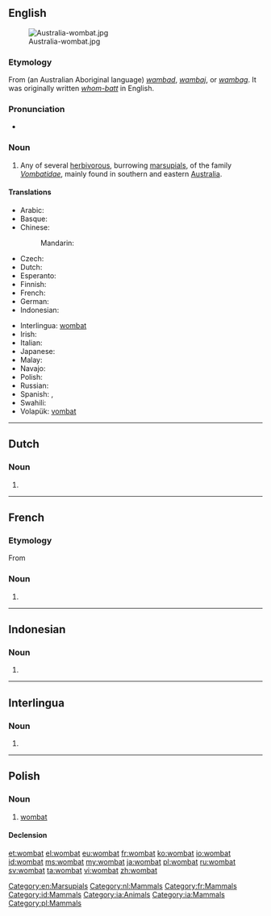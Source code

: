 ==English==
{{wikipedia}}
[[Image:Australia-wombat.jpg|thumb]]

===Etymology===
From {{etyl|aus-syd}} (an Australian Aboriginal language) ''[[wambad]]'', ''[[wambaj]]'', or ''[[wambag]]''. It was originally written ''[[whom-batt]]'' in English.

===Pronunciation===
* {{a|US}} {{IPA|/ˈwɑmˌbæt/}}

===Noun===
{{en-noun}}

# Any of several [[herbivorous]], burrowing [[marsupial]]s, of the family ''[[Vombatidae]]'', mainly found in southern and eastern [[Australia]].

====Translations====
{{trans-top|marsupial}}
* Arabic: {{t|ar|ومبت|m|tr=wúmbat}}
* Basque: {{t|eu|wombat}}
* Chinese:
*: Mandarin: {{t|cmn|袋熊|tr=dàixióng|sc=Hani}}
* Czech: {{t|cs|vombat|n}}
* Dutch: {{t-|nl|wombat|m}}
* Esperanto: {{t-|eo|vombato|xs=Esperanto}}
* Finnish: {{t+|fi|vompatti}}
* French: {{t+|fr|wombat|m}}
* German: {{t|de|Wombat|m}}
* Indonesian: {{t-|id|wombat|xs=Indonesian}}
{{trans-mid}}
* Interlingua: [[wombat#Interlingua|wombat]]
* Irish: {{t|ga|vombat|m}}
* Italian: {{t-|it|vombato|m}}
* Japanese: {{t|ja|ウォンバット|tr=uonbatto}}
* Malay: {{t+|ms|wombat|xs=Malay}}
* Navajo: {{tø|nv|shash naʼazísí}}
* Polish: {{t+|pl|wombat|m}}
* Russian: {{t|ru|вомбат|m|tr=vómbat, vombát}}
* Spanish: {{t|es|vombátido|m}},  {{t-|es|wombat|m}}
* Swahili: {{t|sw|wombati}}
* Volapük: [[vombat]]
{{trans-bottom}}

[[Category:en:Marsupials]]

----

==Dutch==

===Noun===
{{nl-noun|m|wombats|wombatje}}

# {{l|en|wombat}}

[[Category:nl:Mammals]]

----

==French==

===Etymology===
From {{etyl|en|fr}}

===Noun===
{{fr-noun|m}}

# {{l|en|wombat}}

[[Category:fr:Mammals]]

----

==Indonesian==

===Noun===
{{id-noun}}

# {{l|en|wombat}}

[[Category:id:Mammals]]

----

==Interlingua==

===Noun===
{{head|ia|noun}}

# {{l|en|wombat}}

[[Category:ia:Animals]]
[[Category:ia:Mammals]]

----

==Polish==

===Noun===
{{pl-noun|m}}

# [[#English|wombat]]

====Declension====
{{pl-decl-noun
|wombat|wombaty
|wombata|wombatów
|wombatowi|wombatom
|wombata|wombaty
|wombatem|wombatami
|wombacie|wombatach
|wombacie|wombaty
}}

[[Category:pl:Mammals]]

[[et:wombat]]
[[el:wombat]]
[[eu:wombat]]
[[fr:wombat]]
[[ko:wombat]]
[[io:wombat]]
[[id:wombat]]
[[ms:wombat]]
[[my:wombat]]
[[ja:wombat]]
[[pl:wombat]]
[[ru:wombat]]
[[sv:wombat]]
[[ta:wombat]]
[[vi:wombat]]
[[zh:wombat]]